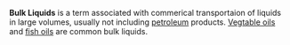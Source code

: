 '''Bulk Liquids''' is a term associated with commerical transportaion of liquids in large volumes, usually not including [[petroleum]] products. [[Vegtable oil]]s and [[fish oil]]s are common bulk liquids.